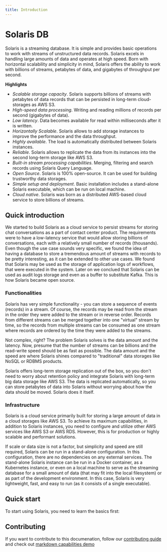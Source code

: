 ```yaml
---
title: Introduction
---
```


# Solaris DB
Solaris is a streaming database. It is simple and provides basic operations to work with streams of unstructured data records. Solaris excels in handling large amounts of data and operates at high speed. Born with horizontal scalability and simplicity in mind, Solaris offers the ability to work with billions of streams, petabytes of data, and gigabytes of throughput per second.

__Highlights__
* _Scalable storage capacity_. Solaris supports billions of streams with petabytes of data records that can be persisted in long-term cloud-storages as AWS S3.
* _High-speed data processing_. Writing and reading millions of records per second (gigabytes of data).
* _Low latency_. Data becomes available for read within milliseconds after it is written.
* _Horizontally Scalable_. Solaris allows to add storage instances to improve the performance and the data throughput.
* _Highly available_. The load is automatically distributed between Solaris instances.
* _Reliable_. Solaris allows to replicate the data from its instances into the second long-term storage like AWS S3.
* _Built-in stream processing capabilities_. Merging, filtering and search records using Solaris Query Language.
* _Open Source_. Solaris is 100% open-source. It can be used for building trustworthy data storages.
* _Simple setup and deployment_. Basic installation includes a stand-alone Solaris executable, which can be run on local machine.
* _Cloud native_. Solaris was born as a distributed AWS-based cloud service to store billions of streams.

## Quick introduction
We started to build Solaris as a cloud service to persist streams for storing chat conversations as a part of contact center product. The requirements were to have a low-latency service that would allow storing billions of conversations, each with a relatively small number of records (thousands). Even though the use case sounds very specific, we found the idea of having a database to store a tremendous amount of streams with records to be pretty interesting, as it can be extended to other use cases. We found that Solaris may be used as the storage of application logs of workflows, that were executed in the system. Later on we conclued that Solaris can be used as audit logs storage and even as a buffer to substitute Kafka. This is how Solaris became open source.

### Functionalities
Solaris has very simple functionality - you can store a sequence of events (records) in a stream. Of course, the records may be read from the stream in the order they were added to the stream or in reverse order. Records from different streams can be merged together into one "virtual" stream by time, so the records from multiple streams can be consumed as one stream where records are ordered by the time they were added to the streams.

Not complex, right? The problem Solaris solves is the data amount and the latency. Now, presume that the number of streams can be billions and the read-write speed should be as fast as possible. The data amount and the speed are where Solaris shines compared to "traditional" data storages like NoSQL or RDBMS products.

Solaris offers long-term storage replication out of the box, so you don't need to worry about retention policy and integrate Solaris with long-term big data storage like AWS S3. The data is replicated automatically, so you can store petabytes of data into Solaris without worrying about how the data should be moved. Solaris does it itself.

### Infrastructure
Solaris is a cloud service primarily built for storing a large amount of data in a cloud storages like AWS S3. To achieve its maximum capabilities, in addition to Solaris instances, you need to configure and utilize other AWS services like AWS S3 or AWS RDS. However, this is for production or highly scalable and performant solutions.

If scale or data size is not a factor, but simplicity and speed are still required, Solaris can be run in a stand-alone configuration. In this configuration, there are no dependencies on any external services. The stand-alone Solaris instance can be run in a Docker container, as a Kubernetes instance, or even on a local machine to serve as the streaming database for a small amount of data (that may fit into the local filesystem) or as part of the development environment. In this case, Solaris is very lightweight, fast, and easy to run (as it consists of a single executable).


## Quick start
To start using Solaris, you need to learn the basics first:


<Cards num={2}>
  <Cards.Card arrow title="API" href="/docs/api" />
  <Cards.Card arrow title="Expressions" href="/docs/expressions" />
</Cards>

## Contributing
If you want to contribute to this documenation, follow our [contributing guide](https://github.com/solarisdb/solarisdb.github.io/blob/main/CONTRIBUTING.md) and check out [markdown capabilities demo](/docs/markdown-demo)